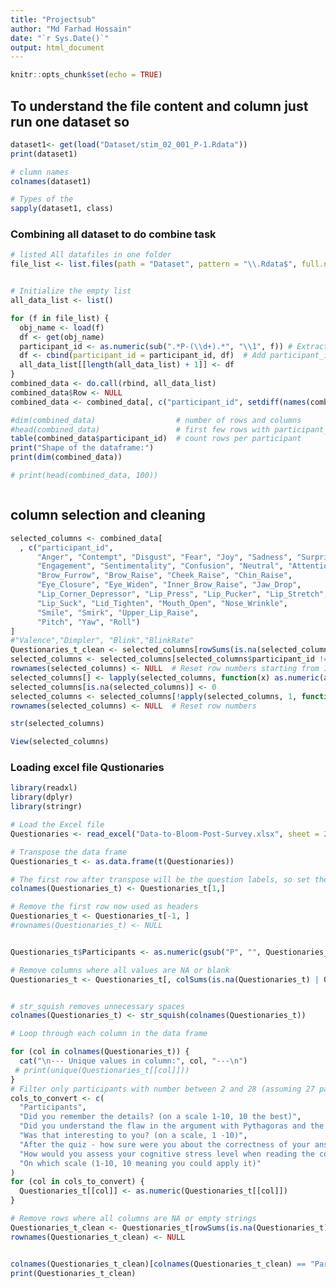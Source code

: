```yaml
---
title: "Projectsub"
author: "Md Farhad Hossain"
date: "`r Sys.Date()`"
output: html_document
---
```


```r
knitr::opts_chunk$set(echo = TRUE)
```

## To understand the file content and column just run one dataset so 
```r
dataset1<- get(load("Dataset/stim_02_001_P-1.Rdata"))
print(dataset1)

# clumn names 
colnames(dataset1)            

# Types of the 
sapply(dataset1, class)
```


### Combining all dataset to do combine task 
```r
# listed All datafiles in one folder 
file_list <- list.files(path = "Dataset", pattern = "\\.Rdata$", full.names = TRUE)


# Initialize the empty list 
all_data_list <- list()

for (f in file_list) {
  obj_name <- load(f)
  df <- get(obj_name)
  participant_id <- as.numeric(sub(".*P-(\\d+).*", "\\1", f)) # Extracting the perticipent id from the file
  df <- cbind(participant_id = participant_id, df)  # Add participant_id as first column
  all_data_list[[length(all_data_list) + 1]] <- df
}
combined_data <- do.call(rbind, all_data_list)
combined_data$Row <- NULL
combined_data <- combined_data[, c("participant_id", setdiff(names(combined_data), "participant_id"))]

#dim(combined_data)                  # number of rows and columns
#head(combined_data)                 # first few rows with participant_id
table(combined_data$participant_id)  # count rows per participant
print("Shape of the dataframe:")
print(dim(combined_data))

# print(head(combined_data, 100))



```
## column selection and cleaning
```r

selected_columns <- combined_data[
  , c("participant_id",
      "Anger", "Contempt", "Disgust", "Fear", "Joy", "Sadness", "Surprise",
      "Engagement", "Sentimentality", "Confusion", "Neutral", "Attention",
      "Brow_Furrow", "Brow_Raise", "Cheek_Raise", "Chin_Raise",
      "Eye_Closure", "Eye_Widen", "Inner_Brow_Raise", "Jaw_Drop",
      "Lip_Corner_Depressor", "Lip_Press", "Lip_Pucker", "Lip_Stretch",
      "Lip_Suck", "Lid_Tighten", "Mouth_Open", "Nose_Wrinkle",
      "Smile", "Smirk", "Upper_Lip_Raise",
      "Pitch", "Yaw", "Roll")
]
#"Valence","Dimpler", "Blink","BlinkRate"
Questionaries_t_clean <- selected_columns[rowSums(is.na(selected_columns) | selected_columns == "") != ncol(selected_columns), ]
selected_columns <- selected_columns[selected_columns$participant_id != 1, ]
rownames(selected_columns) <- NULL  # Reset row numbers starting from 1
selected_columns[] <- lapply(selected_columns, function(x) as.numeric(as.character(x)))
selected_columns[is.na(selected_columns)] <- 0
selected_columns <- selected_columns[!apply(selected_columns, 1, function(row) any(row == 0)), ]
rownames(selected_columns) <- NULL  # Reset row numbers

str(selected_columns)

View(selected_columns)


```


### Loading excel file Qustionaries 
```r
library(readxl)
library(dplyr)
library(stringr)

# Load the Excel file
Questionaries <- read_excel("Data-to-Bloom-Post-Survey.xlsx", sheet = 2)

# Transpose the data frame
Questionaries_t <- as.data.frame(t(Questionaries))

# The first row after transpose will be the question labels, so set them as column names
colnames(Questionaries_t) <- Questionaries_t[1,]

# Remove the first row now used as headers
Questionaries_t <- Questionaries_t[-1, ]
#rownames(Questionaries_t) <- NULL


Questionaries_t$Participants <- as.numeric(gsub("P", "", Questionaries_t$Participants))

# Remove columns where all values are NA or blank
Questionaries_t <- Questionaries_t[, colSums(is.na(Questionaries_t) | Questionaries_t == "") < nrow(Questionaries_t)]


# str_squish removes unnecessary spaces
colnames(Questionaries_t) <- str_squish(colnames(Questionaries_t))

# Loop through each column in the data frame

for (col in colnames(Questionaries_t)) {
  cat("\n--- Unique values in column:", col, "---\n")
 # print(unique(Questionaries_t[[col]]))
}
# Filter only participants with number between 2 and 28 (assuming 27 participants starting from P2)
cols_to_convert <- c(
  "Participants",
  "Did you remember the details? (on a scale 1-10, 10 the best)",
  "Did you understand the flaw in the argument with Pythagoras and the measuring tape? (scale 1-10)",
  "Was that interesting to you? (on a scale, 1 -10)",
  "After the quiz - how sure were you about the correctness of your answers?",
  "How would you assess your cognitive stress level when reading the cosine-explanation?",
  "On which scale (1-10, 10 meaning you could apply it)"
)
for (col in cols_to_convert) {
  Questionaries_t[[col]] <- as.numeric(Questionaries_t[[col]])
}

# Remove rows where all columns are NA or empty strings
Questionaries_t_clean <- Questionaries_t[rowSums(is.na(Questionaries_t) | Questionaries_t == "") != ncol(Questionaries_t), ]
rownames(Questionaries_t_clean) <- NULL


colnames(Questionaries_t_clean)[colnames(Questionaries_t_clean) == "Participants"] <- "participant_id" # changing the name of participent to participent_id 
print(Questionaries_t_clean)



```




